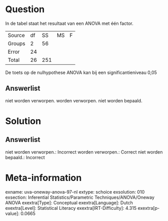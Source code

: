 Question
========

In de tabel staat het resultaat van een ANOVA met één factor.

  -------- ---- ----- ---- ---
  Source   df   SS    MS   F
  Groups   2    56         
  Error    24              
  Total    26   251        
  -------- ---- ----- ---- ---

De toets op de nulhypothese ANOVA kan bij een significantieniveau 0,05

Answerlist
----------

niet worden verworpen.
worden verworpen.
niet worden bepaald.

Solution
========

Answerlist
----------

niet worden verworpen.: Incorrect
worden verworpen.: Correct
niet worden bepaald.: Incorrect

Meta-information
================
exname: uva-oneway-anova-97-nl
extype: schoice
exsolution: 010
exsection: Inferential Statistics/Parametric Techniques/ANOVA/Oneway ANOVA
exextra[Type]: Conceptual
exextra[Language]: Dutch
exextra[Level]: Statistical Literacy
exextra[IRT-Difficulty]: 4.315
exextra[p-value]: 0.0665
